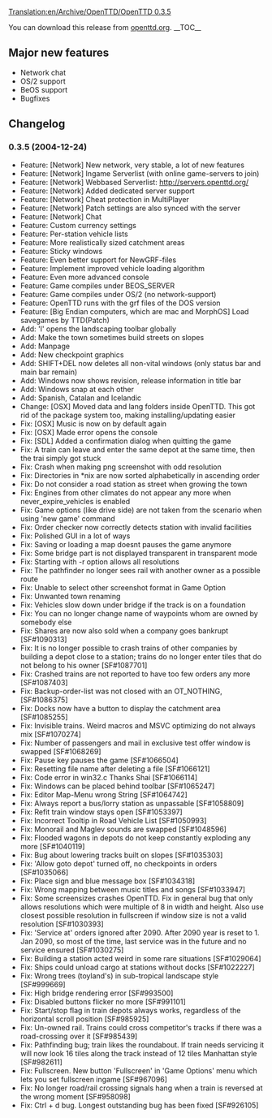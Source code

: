 [[Translation:en/Archive/OpenTTD/OpenTTD 0.3.5]]

{{en/Development/OTTDVersions}}
{{en/Archive/OpenTTD/Release|prev=OpenTTD 0.3.4|next=OpenTTD 0.3.6|date=2004-12-24}}

You can download this release from [http://www.openttd.org/download-stable/0.3.5 openttd.org].
__TOC__

==Major new features==
* Network chat
* OS/2 support
* BeOS support
* Bugfixes

==Changelog==
===0.3.5 (2004-12-24)===
* Feature: [Network] New network, very stable, a lot of new features
* Feature: [Network] Ingame Serverlist (with online game-servers to join)
* Feature: [Network] Webbased Serverlist: http://servers.openttd.org/
* Feature: [Network] Added dedicated server support
* Feature: [Network] Cheat protection in MultiPlayer
* Feature: [Network] Patch settings are also synced with the server
* Feature: [Network] Chat
* Feature: Custom currency settings
* Feature: Per-station vehicle lists
* Feature: More realistically sized catchment areas
* Feature: Sticky windows
* Feature: Even better support for NewGRF-files
* Feature: Implement improved vehicle loading algorithm
* Feature: Even more advanced console
* Feature: Game compiles under BEOS_SERVER
* Feature: Game compiles under OS/2 (no network-support)
* Feature: OpenTTD runs with the grf files of the DOS version
* Feature: [Big Endian computers, which are mac and MorphOS] Load savegames by TTD(Patch)
* Add: 'l' opens the landscaping toolbar globally
* Add: Make the town sometimes build streets on slopes
* Add: Manpage
* Add: New checkpoint graphics
* Add: SHIFT+DEL now deletes all non-vital windows (only status bar and main bar remain)
* Add: Windows now shows revision, release information in title bar
* Add: Windows snap at each other
* Add: Spanish, Catalan and Icelandic
* Change: [OSX] Moved data and lang folders inside OpenTTD. This got rid of the package system too, making installing/updating easier
* Fix: [OSX] Music is now on by default again
* Fix: [OSX] Made error opens the console
* Fix: [SDL] Added a confirmation dialog when quitting the game
* Fix: A train can leave and enter the same depot at the same time, then the trai simply got stuck
* Fix: Crash when making png screenshot with odd resolution
* Fix: Directories in *nix are now sorted alphabetically in ascending order
* Fix: Do not consider a road station as street when growing the town
* Fix: Engines from other climates do not appear any more when never_expire_vehicles is enabled
* Fix: Game options (like drive side) are not taken from the scenario when using 'new game' command
* Fix: Order checker now correctly detects station with invalid facilities
* Fix: Polished GUI in a lot of ways
* Fix: Saving or loading a map doesnt pauses the game anymore
* Fix: Some bridge part is not displayed transparent in transparent mode
* Fix: Starting with -r option allows all resolutions
* Fix: The pathfinder no longer sees rail with another owner as a possible route
* Fix: Unable to select other screenshot format in Game Option
* Fix: Unwanted town renaming
* Fix: Vehicles slow down under bridge if the track is on a foundation
* Fix: You can no longer change name of waypoints whom are owned by somebody else
* Fix: Shares are now also sold when a company goes bankrupt [SF#1090313]
* Fix: It is no longer possible to crash trains of other companies by building a depot close to a station; trains do no longer enter tiles that do not belong to his owner [SF#1087701]
* Fix: Crashed trains are not reported to have too few orders any more [SF#1087403]
* Fix: Backup-order-list was not closed with an OT_NOTHING, [SF#1086375]
* Fix: Docks now have a button to display the catchment area [SF#1085255]
* Fix: Invisible trains. Weird macros and MSVC optimizing do not always mix [SF#1070274]
* Fix: Number of passengers and mail in exclusive test offer window is swapped [SF#1068269]
* Fix: Pause key pauses the game [SF#1066504]
* Fix: Resetting file name after deleting a file [SF#1066121]
* Fix: Code error in win32.c Thanks Shai [SF#1066114]
* Fix: Windows can be placed behind toolbar [SF#1065247]
* Fix: Editor Map-Menu wrong String [SF#1064742]
* Fix: Always report a bus/lorry station as unpassable [SF#1058809]
* Fix: Refit train window stays open [SF#1053397]
* Fix: Incorrect Tooltip in Road Vehicle List [SF#1050993]
* Fix: Monorail and Maglev sounds are swapped [SF#1048596]
* Fix: Flooded wagons in depots do not keep constantly exploding any more [SF#1040119]
* Fix: Bug about lowering tracks built on slopes [SF#1035303]
* Fix: 'Allow goto depot' turned off, no checkpoints in orders [SF#1035066]
* Fix: Place sign and blue message box [SF#1034318]
* Fix: Wrong mapping between music titles and songs [SF#1033947]
* Fix: Some screensizes crashes OpenTTD. Fix in general bug that only allows resolutions which were multiple of 8 in width and height. Also use closest possible resolution in fullscreen if window size is not a valid resolution [SF#1030393]
* Fix: 'Service at' orders ignored after 2090. After 2090 year is reset to 1. Jan 2090, so most of the time, last service was in the future and no service ensured [SF#1030275]
* Fix: Building a station acted weird in some rare situations [SF#1029064]
* Fix: Ships could unload cargo at stations without docks [SF#1022227]
* Fix: Wrong trees (toyland's) in sub-tropical landscape style [SF#999669]
* Fix: High bridge rendering error [SF#993500]
* Fix: Disabled buttons flicker no more [SF#991101]
* Fix: Start/stop flag in train depots always works, regardless of the horizontal scroll position [SF#985925]
* Fix: Un-owned rail. Trains could cross competitor's tracks if there was a road-crossing over it [SF#985439]
* Fix: Pathfinding bug; train likes the roundabout. If train needs servicing it will now look 16 tiles along the track instead of 12 tiles Manhattan style [SF#982611]
* Fix: Fullscreen. New button 'Fullscreen' in 'Game Options' menu which lets you set fullscreen ingame [SF#967096]
* Fix: No longer road/rail crossing signals hang when a train is reversed at the wrong moment [SF#958098]
* Fix: Ctrl + d bug. Longest outstanding bug has been fixed [SF#926105]